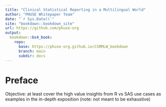 ```yaml
---
title: "Clinical Statistical Reporting in a Multilingual World"
author: "PHUSE Whitepaper Team"
date: "`r Sys.Date()`"
site: "bookdown::bookdown_site"
url: https://github.com/phuse-org
output:
  bookdown::bs4_book: 
    repo:
      base: https://phuse-org.github.io/CSRMLW_bookdown
      branch: main
      subdir: docs
---
```


# Preface {-}

Objective: at least cover the high value insights from R vs SAS use cases as examples in the in-depth exposition (note: not meant to be exhaustive)
